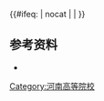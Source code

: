 {{Navbox
|name=河南高等院校
|title=[[河南省高等学校列表|河南高等院校]]
|state={{{state|autocollapse}}}
|image=
|style = text-align: left;
|groupstyle = text-align: center;
|listclass = hlist
|bodyclass = hlist
|above= 
*[[中国大陆高等学校列表]]
*[[河南省教育厅]]

|group1 = [[中华人民共和国军事院校列表|军事院校]]
|list1 = [[中国人民解放军战略支援部队信息工程大学|战略支援部队信息工程大学]]<sub>[[郑州市|郑州]]</sub><sup> [[中国人民解放军战略支援部队|（战略支援部队）]] [[正军级]]本</sup>

|group2=[[中央部属高校|中央部属]]
|list2=[[铁道警察学院]]<sup> [[中华人民共和国公安部|（公安部属）]]本</sup>

|group3=[[郑州市]]
|list3=
*[[郑州大学]]<sup>[[省部共建大学|（部省合建）]]{{线路名|#00D2D3<!--一流学科-->}}{{线路名|#0092BC<!--211-->}}本</sup>
*[[河南大学|河南大学(郑州分校)]]<sup>[[省部共建大学|（省部共建）]]{{线路名|#00D2D3<!--一流学科-->}}{{线路名|#F4DA40<!--中西部-->}}本（分）</sup>
*[[华北水利水电大学]]<sup>[[省部共建大学|（省部共建）]]{{线路名|#F4DA40<!--中西部-->}}本</sup>
*[[河南工业大学]]<sup>[[省部共建大学|（省部共建）]]{{线路名|#F4DA40<!--中西部-->}}本</sup>
*[[河南农业大学]]<sup>[[省部共建大学|（省部共建）]]{{线路名|#F4DA40<!--中西部-->}}本</sup>
*[[河南中医药大学]]<sup>[[省部共建大学|（省部共建）]]{{线路名|#F4DA40<!--中西部-->}}本</sup>
*[[郑州轻工业大学]]<sup>[[省部共建大学|（省部共建）]]本</sup>
*[[河南财经政法大学]]<sup>本</sup>
*[[郑州航空工业管理学院]]<sup>[[省部共建大学|（省部共建）]]{{线路名|#F4DA40<!--中西部-->}}本</sup>
*[[河南工程学院]]<sup>本</sup>
*[[河南警察学院]]<sup>本</sup>
*[[河南牧业经济学院]]<sup>本</sup>
*[[河南财政金融学院]]<sup>本</sup>
*[[郑州师范学院]]<sup>本</sup>
*[[郑州工程技术学院]]<sup>本</sup>
*[[中原工学院]]<sup>本</sup>
*[[中原文化艺术学院]]<sup>本</sup>
*[[铁道警察学院]]<sup>本</sup>
*[[郑州大学体育学院]]<sup>本（特）</sup>
----
*[[郑州商学院]]<sup>民本</sup>
*[[郑州科技学院]]<sup>民本</sup>
*[[郑州财经学院]]<sup>民本</sup>
*[[郑州工商学院]]<sup>民本</sup>
*[[郑州经贸学院]]<sup>民本</sup>
*[[郑州工业应用技术学院]]<sup>民本</sup>
*[[郑州升达经贸管理学院]]<sup>民本</sup>
*[[郑州西亚斯学院]]<sup>民本</sup>
*[[中原科技学院]]<sup>民本</sup>
*[[黄河科技学院]]<sup>民本</sup>
----
*[[河南医学高等专科学校]]<sup>专</sup>
*[[郑州电力高等专科学校]]<sup>专</sup>
*[[郑州幼儿师范高等专科学校]]<sup>专</sup>
*[[河南职业技术学院]]<sup>专</sup>
*[[河南交通职业技术学院]]<sup>专</sup>
*[[河南建筑职业技术学院]]<sup>专</sup>
*[[河南应用技术职业学院]]<sup>专</sup>
*[[郑州职业技术学院]]<sup>专</sup>
*[[郑州铁路职业技术学院]]<sup>专</sup>
*[[河南机电职业学院]]<sup>专</sup>
*[[河南轻工职业学院]]<sup>专</sup>
*[[河南测绘职业学院]]<sup>专</sup>
*[[河南地矿职业学院]]<sup>专</sup>
*[[河南农业职业学院]]<sup>专</sup>
*[[河南检察职业学院]]<sup>专</sup>
*[[河南经贸职业学院]]<sup>专</sup>
*[[河南艺术职业学院]]<sup>专</sup>
*[[河南工业贸易职业学院]]<sup>专</sup>
*[[河南信息统计职业学院]]<sup>专</sup>
*[[河南司法警官职业学院]]<sup>专</sup>
*[[河南水利与环境职业学院]]<sup>专</sup>
*[[郑州旅游职业学院]]<sup>专</sup>
*[[郑州卫生健康职业学院]]<sup>专</sup>
*[[郑州信息科技职业学院]]<sup>专</sup>
*[[郑州工业安全职业学院]]<sup>专</sup>
*[[郑州财税金融职业学院]]<sup>专</sup>
----
*[[郑州澍青医学高等专科学校]]<sup>民专</sup>
*[[郑州电力职业技术学院]]<sup>民专</sup>
*[[郑州电子信息职业技术学院]]<sup>民专</sup>
*[[郑州理工职业学院]]<sup>民专</sup>
*[[郑州城市职业学院]]<sup>民专</sup>
*[[郑州信息工程职业学院]]<sup>民专</sup>
*[[郑州商贸旅游职业学院]]<sup>民专</sup>
*[[郑州黄河护理职业学院]]<sup>民专</sup>
*[[嵩山少林武术职业学院]]<sup>民专</sup>
*[[郑州电子商务职业学院]]<sup>民专</sup>
*[[郑州轨道工程职业学院]]<sup>民专</sup>
*[[郑州体育职业学院]]<sup>民专</sup>
*[[郑州城建职业学院]]<sup>民专</sup>
*[[郑州医药健康职业学院]]<sup>民专</sup>
----
*[[郑州市职工大学]]<sup>成</sup>
*[[磨料磨具工业职工大学]]<sup>成</sup>
*[[河南开放大学|河南省开放大学]]<sup>成</sup>
*[[长城铝业公司职工工学院]]<sup>成</sup>

|group4=[[开封市]]
|list4=
*[[河南大学]]<sup>[[省部共建大学|（省部共建）]]{{线路名|#00D2D3<!--一流学科-->}}{{线路名|#F4DA40<!--中西部-->}}本</sup>
*[[河南开封科技传媒学院]]<sup>民本</sup>
*[[开封大学]]<sup>专</sup>
*[[黄河水利职业技术学院]]<sup>专</sup>
*[[开封文化艺术职业学院]]<sup>专</sup>
*[[河南对外经济贸易职业学院]]<sup>专</sup>
*[[兰考三农职业学院]]<sup>专</sup>
*[[开封空分设备厂职工大学]]<sup>成</sup>

|group5=[[洛阳市]]
|list5=
*[[河南科技大学]]<sup>{{线路名|#F4DA40<!--中西部-->}}本</sup>
*[[洛阳师范学院]]<sup>本</sup>
*[[洛阳理工学院]]<sup>本</sup>
*[[洛阳职业技术学院]]<sup>专</sup>
*[[河南林业职业学院]]<sup>专</sup>
*[[河南推拿职业学院]]<sup>专</sup>
*[[洛阳文化旅游职业学院]]<sup>专</sup>
*[[洛阳科技职业学院]]<sup>民专</sup>
*[[洛阳有色金属职工大学]]<sup>成</sup>
*[[洛阳轴承厂职工大学]]<sup>成</sup>
*[[第一拖拉机制造厂拖拉机学院]]<sup>成</sup>

|group6=[[平顶山市]]
|list6=
*[[河南城建学院]]<sup>本</sup>
*[[平顶山学院]]<sup>本</sup>
*[[平顶山职业技术学院]]<sup>专</sup>
*[[平顶山工业职业技术学院]]<sup>专</sup>
*[[河南质量工程职业学院]]<sup>专</sup>
*[[汝州职业技术学院]]<sup>专</sup>
*<s>[[平顶山文化艺术职业学院]]</s><sup>民专</sup>

|group7=[[安阳市]]
|list7=
*[[安阳师范学院]]<sup>本</sup>
*[[安阳工学院]]<sup>本</sup>
*[[安阳学院]]<sup>民本</sup>
*[[安阳幼儿师范高等专科学校]]<sup>专</sup>
*[[安阳职业技术学院]]<sup>专</sup>
*[[河南护理职业学院]]<sup>专</sup>
*[[林州建筑职业技术学院]]<sup>民专</sup>

|group8=[[鹤壁市]]
|list8=
*[[鹤壁职业技术学院]]<sup>专</sup>
*[[鹤壁汽车工程职业学院]]<sup>民专</sup>
*[[鹤壁能源化工职业学院]]<sup>民专</sup>

|group9=[[新乡市]]
|list9=
*[[河南师范大学]]<sup>本</sup>
*[[新乡医学院]]<sup>{{线路名|#F4DA40<!--中西部-->}}本</sup>
*[[河南科技学院]]<sup>本</sup>
*[[新乡学院]]<sup>本</sup>
*[[河南工学院]]<sup>本</sup>
*[[中原科技学院|中原科技学院新乡校区]]<sup>民本（分）</sup>
*[[新乡医学院三全学院]]<sup>民本独</sup>
*[[新乡工程学院]]<sup>民本</sup>
*[[新乡职业技术学院]]<sup>专</sup>
*[[河南物流职业学院]]<sup>专</sup>
*[[河南女子职业学院]]<sup>专</sup>
*[[长垣烹饪职业技术学院]]<sup>民专</sup>

|group10=[[焦作市]]
|list10=
*[[河南理工大学]]<sup>[[省部共建大学|（省部共建）]]{{线路名|#F4DA40<!--中西部-->}}本</sup>
*[[黄河交通学院]]<sup>民本</sup>
*[[焦作师范高等专科学校]]<sup>专</sup>
*[[焦作大学]]<sup>专</sup>
*[[河南工业和信息化职业学院]]<sup>专</sup>
*[[焦作工贸职业学院]]<sup>民专</sup>
*[[焦作职工医学院]]<sup>成</sup>

|group11=[[濮阳市]]
|list11=
*[[濮阳医学高等专科学校]]<sup>专</sup>
*[[濮阳职业技术学院]]<sup>专</sup>
*[[濮阳石油化工职业技术学院]]<sup>专</sup>

|group12=[[许昌市]]
|list12=
*[[许昌学院]]<sup>本</sup>
*[[许昌职业技术学院]]<sup>专</sup>
*[[许昌电气职业学院]]<sup>专</sup>
*[[许昌陶瓷职业学院]]<sup>民专</sup>

|group13=[[漯河市]]
|list13=
*[[漯河医学高等专科学校]]<sup>专</sup>
*[[漯河职业技术学院]]<sup>专</sup>
*[[漯河食品职业学院]]<sup>民专</sup>

|group14=[[三门峡市]]
|list14=
*[[三门峡职业技术学院]]<sup>专</sup>
*[[三门峡社会管理职业学院]]<sup>专</sup>

|group15=[[南阳市]]
|list15=
*[[南阳师范学院]]<sup>本</sup>
*[[南阳理工学院]]<sup>本</sup>
*[[南阳医学高等专科学校]]<sup>专</sup>
*[[河南工业职业技术学院]]<sup>专</sup>
*[[南阳农业职业学院]]<sup>专</sup>
*[[南阳科技职业学院]]<sup>专</sup>
*[[南阳职业学院]]<sup>民专</sup>

|group16=[[商丘市]]
|list16=
*[[商丘师范学院]]<sup>本</sup>
*[[商丘学院]]<sup>民本</sup>
*[[商丘工学院]]<sup>民本</sup>
*[[商丘医学高等专科学校]]<sup>专</sup>
*[[商丘职业技术学院]]<sup>专</sup>
*[[永城职业学院]]<sup>专</sup>

|group17=[[信阳市]]
|list17=
*[[信阳师范学院]]<sup>本</sup>
*[[信阳农林学院]]<sup>本</sup>
*[[信阳学院]]<sup>民本</sup>
*[[信阳职业技术学院]]<sup>专</sup>
*[[信阳艺术职业学院]]<sup>专</sup>
*[[信阳涉外职业技术学院]]<sup>民专</sup>
*[[信阳航空职业学院]]<sup>民专</sup>

|group18=[[周口市]]
|list18=
*[[周口师范学院]]<sup>本</sup>
*[[河南科技职业大学]]<sup>民职本</sup>
*[[周口职业技术学院]]<sup>专</sup>
*[[周口文理职业学院]]<sup>专</sup>

|group19=[[驻马店市]]
|list19=
*[[黄淮学院]]<sup>本</sup>
*[[驻马店幼儿师范高等专科学校]]<sup>专</sup>
*[[驻马店职业技术学院]]<sup>专</sup>
*[[驻马店教育学院]]<sup>成</sup>

|group20=[[省直辖县级行政区|直辖县级]]
|list20={{Navbox subgroup
|group1=[[济源市]]
|list1=[[济源职业技术学院]]<sup>专</sup>
}}
|belowstyle = text-align:left;
|below = 以上除另有标注的外，均为属地行政区省属、市属公办高等学校。<br/>{{线路名|#00D2D3<!--一流学科-->}}：[[世界一流大学和一流学科建设|“双一流”建设高校]]；{{线路名|#D22630<!--985-->}}：[[985工程|原985工程院校]]；{{线路名|#0092BC<!--211-->}}：[[211工程|原211工程院校]]；{{线路名|#97D700<!--国重-->}}：[[全国重点大学|原全国重点大学]]；{{线路名|#F4DA40<!--中西部-->}}：[[中西部高校基础能力建设工程|中西部高校基础能力建设工程院校]]。<br><sup>本</sup>：办学层次为[[本科]]的高校；<sup>职本</sup>：办学层次为[[职业教育本科]]的高校；<sup>专</sup>：办学层次为[[专科]]的高校；<sup>民</sup>：民办高校；<sup>独</sup>：[[独立学院]]（一般为民办三本）；<sup>成</sup>：成人高校。<sup>（分）</sup>：高等学校的分校或校区，不具备独立备案资格；<sup>（特）</sup>：郑州大学体育学院为[[河南省体育局]]直属副厅级事业单位法人。<br />截至2017年5月31日，[[河南省]]有普通高校134所（其中民办普通高校37所），成人高校11所。
}}<includeonly>{{#ifeq: {{{1}}} | nocat | <!--空--> | [[Category:河南高等院校]] }}</includeonly><noinclude>
== 参考资料 ==
*{{cite web |url =http://www.moe.gov.cn/srcsite/A03/moe_634/201706/t20170614_306900.html|title = 教育部：高等学校名单 |accessdate = 2018-02-06 |first = |date = 2017-05-31 |publisher = 教育部 |language = zh-hans}}
[[Category:河南高等院校导航模板| ]]
</noinclude>